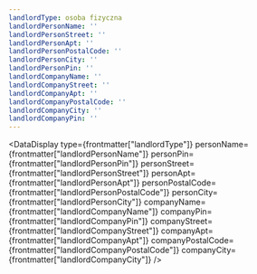 ```yaml
---
landlordType: osoba fizyczna
landlordPersonName: ''
landlordPersonStreet: ''
landlordPersonApt: ''
landlordPersonPostalCode: ''
landlordPersonCity: ''
landlordPersonPin: ''
landlordCompanyName: ''
landlordCompanyStreet: ''
landlordCompanyApt: ''
landlordCompanyPostalCode: ''
landlordCompanyCity: ''
landlordCompanyPin: ''
---
```



<DataDisplay
  type={frontmatter["landlordType"]}
  personName={frontmatter["landlordPersonName"]}
  personPin={frontmatter["landlordPersonPin"]}
  personStreet={frontmatter["landlordPersonStreet"]}
  personApt={frontmatter["landlordPersonApt"]}
  personPostalCode={frontmatter["landlordPersonPostalCode"]}
  personCity={frontmatter["landlordPersonCity"]}
  companyName={frontmatter["landlordCompanyName"]}
  companyPin={frontmatter["landlordCompanyPin"]}
  companyStreet={frontmatter["landlordCompanyStreet"]}
  companyApt={frontmatter["landlordCompanyApt"]}
  companyPostalCode={frontmatter["landlordCompanyPostalCode"]}
  companyCity={frontmatter["landlordCompanyCity"]}
/>
